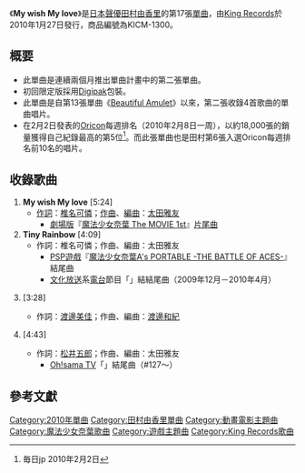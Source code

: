 {{Infobox Single
| Name = My wish My love
| Cover = KICM-1300.jpg
| Artist = [[田村由香里|田村由香里]]
| from Album =
| A-side = My wish My love
| B-side = Tiny Rainbow<br />{{lang|ja|ラブサイン}}<br />{{lang|ja|満月のセンシビリティー}}
| Released = 2010年1月27日
| Recorded = {{Flagicon|JPN}} 2010年
| Genre = [[J-POP|J-POP]]<br />（[[動畫歌曲|動畫歌曲]]、[[遊戲歌曲|遊戲歌曲]]）
| Length = 17分鐘44秒
| Label = [[King_Records|King Records]]
| Writer = [[椎名可憐|椎名可憐]]（作詞 #1、#2）<br/>[[太田雅友|太田雅友]]（作曲、編曲 #1、#2、#4）<br/>[[渡邊美佳|渡邊美佳]]（作詞 3#）<br/>[[渡邊和紀|渡邊和紀]]（作曲、編曲 #3）<br/>[[松井五郎|松井五郎]]（作詞 #4）
| Producer = 太田雅友
| Certification = 
| Chart position = -{}-
* [[Oricon|Oricon]]
** 最高每日排名：第3位
** 最高每週排名：第5位<ref name="oricon" />
** 2010年1月總排名：第24位
* [[Music_Station|Music Station]]最高排名：第7位
* [[Billboard|Billboard JAPAN Hot100]]最高每週排名：第40位<ref>[[TBS電視台|TBS電視台]]「[[Billboard|Billboard JAPAN Hot100]]」（2010年2月第1週）</ref>
| Last single = [[You_&_Me|You & Me]] <br /> （2009年）
| This single = '''My wish My love''' <br /> （2010年）
| Next single = {{lang|ja|[[おしえて_A_to_Z|おしえて A to Z]]}} <br /> （2010年）
}}
《'''My wish My love'''》是[[日本|日本]][[聲優|聲優]][[田村由香里|田村由香里]]的第17張[[單曲|單曲]]，由[[King_Records_MM制作部|King Records]]於2010年1月27日發行，商品編號為KICM-1300。

== 概要 ==
* 此單曲是連續兩個月推出單曲計畫中的第二張單曲。
* 初回限定版採用[[Digipak|Digipak]]包裝。
* 此單曲是自第13張單曲《[[Beautiful_Amulet|Beautiful Amulet]]》以來，第二張收錄4首歌曲的單曲唱片。
* 在2月2日發表的[[Oricon|Oricon]]每週排名（2010年2月8日一周），以約18,000張的銷量獲得自己紀錄最高的第5位<ref name="oricon">{{lang|ja|[http://mainichi.jp/enta/mantan/music/news/20100201mog00m200049000c.html 田村由香里：劇場版「魔法少女奈葉」のエンディング曲が5位 オリコン]}}毎日jp 2010年2月2日</ref>。而此張單曲也是田村第6張入選Oricon每週排名前10名的唱片。

== 收錄歌曲 ==
# '''My wish My love''' [5:24]
#* [[作詞|作詞]]：[[椎名可憐|椎名可憐]]；[[作曲|作曲]]、[[編曲|編曲]]：[[太田雅友|太田雅友]]
#** [[劇場版|劇場版]]『[[魔法少女奈葉_The_MOVIE_1st|魔法少女奈葉 The MOVIE 1st]]』[[主題曲|片尾曲]]
# '''Tiny Rainbow''' [4:09]
#* 作詞：椎名可憐；作曲、編曲：太田雅友
#**[[PSP|PSP]][[遊戲|遊戲]]『[[魔法少女奈葉A's_PORTABLE_-THE_BATTLE_OF_ACES-|魔法少女奈葉A's PORTABLE -THE BATTLE OF ACES-]]』結尾曲
#**[[文化放送|文化放送]]系[[電台|電台]]節目「{{lang|ja|[[田村由香里のいたずら黒うさぎ|田村由香里のいたずら黒うさぎ]]}}」結結尾曲（2009年12月－2010年4月）
# {{lang|ja|'''ラブサイン'''}} [3:28]
#* 作詞：[[渡邊美佳|渡邊美佳]]；作曲、編曲：[[渡邊和紀|渡邊和紀]]
# {{lang|ja|'''満月のセンシビリティー'''}} [4:43]
#* 作詞：[[松井五郎|松井五郎]]；作曲、編曲：太田雅友
#**[[Oh!sama_TV|Oh!sama TV]]「{{lang|ja|[[喫茶_黒うさぎ〜秘密の小部屋〜|喫茶 黒うさぎ〜秘密の小部屋〜]]}}」結尾曲（#127〜）

==參考文獻==
{{Reflist}}

{{田村由香里}}
{{魔法少女奈葉}}

[[Category:2010年單曲|Category:2010年單曲]]
[[Category:田村由香里單曲|Category:田村由香里單曲]]
[[Category:動畫電影主題曲|Category:動畫電影主題曲]]
[[Category:魔法少女奈葉歌曲|Category:魔法少女奈葉歌曲]]
[[Category:遊戲主題曲|Category:遊戲主題曲]]
[[Category:King_Records歌曲|Category:King Records歌曲]]